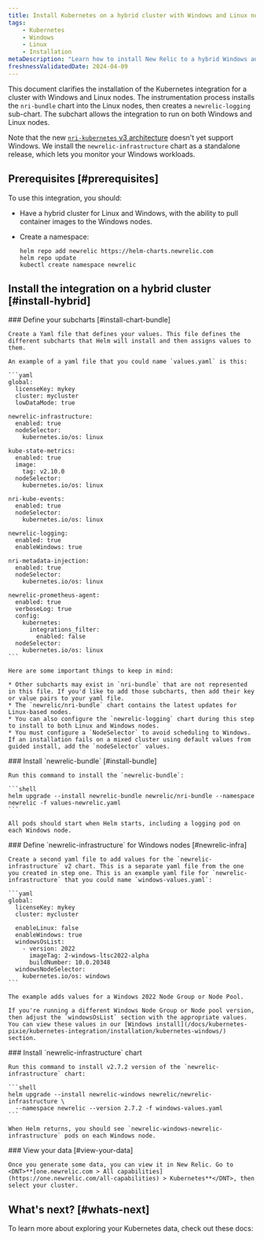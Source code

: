 ```yaml
---
title: Install Kubernetes on a hybrid cluster with Windows and Linux nodes
tags:
    - Kubernetes
    - Windows
    - Linux
    - Installation
metaDescription: "Learn how to install New Relic to a hybrid Windows and Linux Kubernetes cluster."
freshnessValidatedDate: 2024-04-09
---
```


This document clarifies the installation of the Kubernetes integration for a cluster with Windows and Linux nodes. The instrumentation process installs the `nri-bundle` chart into the Linux nodes, then creates a `newrelic-logging` sub-chart. The subchart allows the integration to run on both Windows and Linux nodes.

Note that the new [`nri-kubernetes` v3 architecture](/docs/kubernetes-pixie/kubernetes-integration/advanced-configuration/k8s-version2/changes-since-v3/) doesn't yet support Windows. We install the `newrelic-infrastructure` chart as a standalone release, which lets you monitor your Windows workloads.

## Prerequisites [#prerequisites]

To use this integration, you should:

* Have a hybrid cluster for Linux and Windows, with the ability to pull container images to the Windows nodes.
* Create a namespace:

  ```shell
  helm repo add newrelic https://helm-charts.newrelic.com
  helm repo update
  kubectl create namespace newrelic
  ```

## Install the integration on a hybrid cluster [#install-hybrid]

<Steps>
  <Step>
    ### Define your subcharts [#install-chart-bundle]

    Create a Yaml file that defines your values. This file defines the different subcharts that Helm will install and then assigns values to them.

    An example of a yaml file that you could name `values.yaml` is this:

    ```yaml
    global:
      licenseKey: mykey
      cluster: mycluster
      lowDataMode: true

    newrelic-infrastructure:
      enabled: true
      nodeSelector:
        kubernetes.io/os: linux

    kube-state-metrics:
      enabled: true
      image:
        tag: v2.10.0
      nodeSelector:
        kubernetes.io/os: linux

    nri-kube-events:
      enabled: true
      nodeSelector:
        kubernetes.io/os: linux

    newrelic-logging:
      enabled: true
      enableWindows: true

    nri-metadata-injection:
      enabled: true
      nodeSelector:
        kubernetes.io/os: linux

    newrelic-prometheus-agent:
      enabled: true
      verboseLog: true
      config:
        kubernetes:
          integrations_filter:
            enabled: false
      nodeSelector:
        kubernetes.io/os: linux
    ```

    Here are some important things to keep in mind:

    * Other subcharts may exist in `nri-bundle` that are not represented in this file. If you'd like to add those subcharts, then add their key or value pairs to your yaml file.
    * The `newrelic/nri-bundle` chart contains the latest updates for Linux-based nodes.
    * You can also configure the `newrelic-logging` chart during this step to install to both Linux and Windows nodes.
    * You must configure a `NodeSelector` to avoid scheduling to Windows. If an installation fails on a mixed cluster using default values from guided install, add the `nodeSelector` values.
  </Step>

  <Step>
    ### Install `newrelic-bundle` [#install-bundle]

    Run this command to install the `newrelic-bundle`:

    ```shell
    helm upgrade --install newrelic-bundle newrelic/nri-bundle --namespace newrelic -f values-newrelic.yaml
    ```

    All pods should start when Helm starts, including a logging pod on each Windows node.
  </Step>

  <Step>
    ### Define `newrelic-infrastructure` for Windows nodes [#newrelic-infra]

    Create a second yaml file to add values for the `newrelic-infrastructure` v2 chart. This is a separate yaml file from the one you created in step one. This is an example yaml file for `newrelic-infrastructure` that you could name `windows-values.yaml`:

    ```yaml
    global:
      licenseKey: mykey
      cluster: mycluster
  
      enableLinux: false
      enableWindows: true
      windowsOsList:
        - version: 2022
          imageTag: 2-windows-ltsc2022-alpha
          buildNumber: 10.0.20348
      windowsNodeSelector:
        kubernetes.io/os: windows
    ```

    The example adds values for a Windows 2022 Node Group or Node Pool.

    If you're running a different Windows Node Group or Node pool version, then adjust the `windowsOsList` section with the appropriate values. You can view these values in our [Windows install](/docs/kubernetes-pixie/kubernetes-integration/installation/kubernetes-windows/) section.
  </Step>

  <Step>
    ### Install `newrelic-infrastructure` chart

    Run this command to install v2.7.2 version of the `newrelic-infrastructure` chart:

    ```shell
    helm upgrade --install newrelic-windows newrelic/newrelic-infrastructure \
      --namespace newrelic --version 2.7.2 -f windows-values.yaml
    ```

    When Helm returns, you should see `newrelic-windows-newrelic-infrastructure` pods on each Windows node.
  </Step>

  <Step>
    ### View your data [#view-your-data]

    Once you generate some data, you can view it in New Relic. Go to <DNT>**[one.newrelic.com > All capabilities](https://one.newrelic.com/all-capabilities) > Kubernetes**</DNT>, then select your cluster.
  </Step>
</Steps>

## What's next? [#whats-next]

To learn more about exploring your Kubernetes data, check out these docs:

<DocTiles>
  <DocTile
    title="Learn about Kubernetes cluster"
    path="/docs/kubernetes-pixie/kubernetes-integration/understand-use-data/kubernetes-cluster-explorer/"
  />

  <DocTile
    title="Query your Kubernetes data"
    path="/docs/kubernetes-pixie/kubernetes-integration/understand-use-data/kubernetes-cluster-explorer"
  />

  <DocTile
    title="Set alerts on Kubernetes"
    path="/docs/kubernetes-pixie/kubernetes-integration/installation/create-alerts"
  />
</DocTiles>
